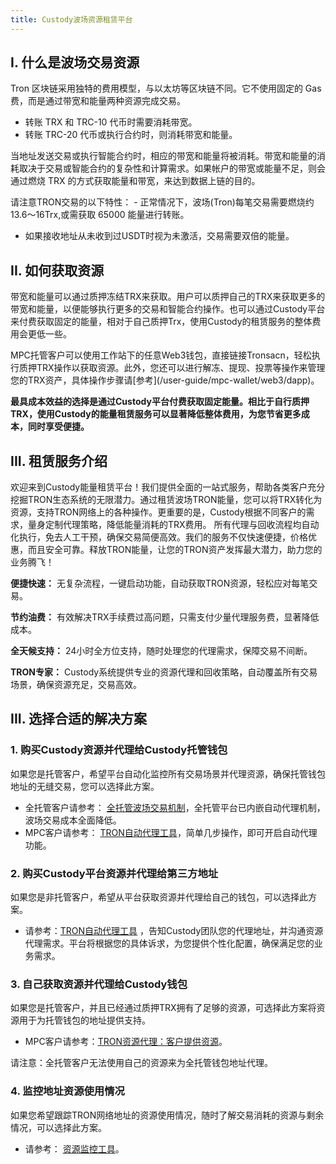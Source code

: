 ---
title: Custody波场资源租赁平台
---

## I. 什么是波场交易资源
Tron 区块链采用独特的费用模型，与以太坊等区块链不同。它不使用固定的 Gas 费，而是通过带宽和能量两种资源完成交易。
- 转账 TRX 和 TRC-10 代币时需要消耗带宽。
- 转账 TRC-20 代币或执行合约时，则消耗带宽和能量。

当地址发送交易或执行智能合约时，相应的带宽和能量将被消耗。带宽和能量的消耗取决于交易或智能合约的复杂性和计算需求。如果帐户的带宽或能量不足，则会通过燃烧 TRX 的方式获取能量和带宽，来达到数据上链的目的。


<Tip> 
请注意TRON交易的以下特性：
- 正常情况下，波场(Tron)每笔交易需要燃烧约13.6～16Trx,或需获取 65000 能量进行转账。

- 如果接收地址从未收到过USDT时视为未激活，交易需要双倍的能量。
</Tip>


## II. 如何获取资源
带宽和能量可以通过质押冻结TRX来获取。用户可以质押自己的TRX来获取更多的带宽和能量，以便能够执行更多的交易和智能合约操作。也可以通过Custody平台来付费获取固定的能量，相对于自己质押Trx，使用Custody的租赁服务的整体费用会更低一些。

<Note> 
MPC托管客户可以使用工作站下的任意Web3钱包，直接链接Tronsacn，轻松执行质押TRX操作以获取资源。此外，您还可以进行解冻、提现、投票等操作来管理您的TRX资产，具体操作步骤请[参考](/user-guide/mpc-wallet/web3/dapp)。
</Note>

**最具成本效益的选择是通过Custody平台付费获取固定能量。相比于自行质押TRX，使用Custody的能量租赁服务可以显著降低整体费用，为您节省更多成本，同时享受便捷。**

## III. 租赁服务介绍
欢迎来到Custody能量租赁平台！我们提供全面的一站式服务，帮助各类客户充分挖掘TRON生态系统的无限潜力。通过租赁波场TRON能量，您可以将TRX转化为资源，支持TRON网络上的各种操作。更重要的是，Custody根据不同客户的需求，量身定制代理策略，降低能量消耗的TRX费用。
所有代理与回收流程均自动化执行，免去人工干预，确保交易简便高效。我们的服务不仅快速便捷，价格优惠，而且安全可靠。释放TRON能量，让您的TRON资产发挥最大潜力，助力您的业务腾飞！

**便捷快速：** 无复杂流程，一键启动功能，自动获取TRON资源，轻松应对每笔交易。

**节约油费：** 有效解决TRX手续费过高问题，只需支付少量代理服务费，显著降低成本。

**全天候支持：** 24小时全方位支持，随时处理您的代理需求，保障交易不间断。

**TRON专家：** Custody系统提供专业的资源代理和回收策略，自动覆盖所有交易场景，确保资源充足，交易高效。


## III. 选择合适的解决方案

### 1. 购买Custody资源并代理给Custody托管钱包
如果您是托管客户，希望平台自动化监控所有交易场景并代理资源，确保托管钱包地址的无缝交易，您可以选择此方案。
- 全托管客户请参考： [全托管波场交易机制](/help-center/manage-joint/account-transfer/tron-transaction)，全托管平台已内嵌自动代理机制，波场交易成本全面降低。
- MPC客户请参考： [TRON自动代理工具](/user-guide/Tron-delegation/resource-from-custody)，简单几步操作，即可开启自动代理功能。

### 2. 购买Custody平台资源并代理给第三方地址
如果您是非托管客户，希望从平台获取资源并代理给自己的钱包，可以选择此方案。
- 请参考：[TRON自动代理工具](/user-guide/Tron-delegation/resource-from-custody) ，告知Custody团队您的代理地址，并沟通资源代理需求。平台将根据您的具体诉求，为您提供个性化配置，确保满足您的业务需求。


### 3. 自己获取资源并代理给Custody钱包
如果您是托管客户，并且已经通过质押TRX拥有了足够的资源，可选择此方案将资源用于为托管钱包的地址提供支持。

- MPC客户请参考：[TRON资源代理：客户提供资源](/user-guide/Tron-delegation/resource-from-client)。

<Warning>
请注意：全托管客户无法使用自己的资源来为全托管钱包地址代理。
</Warning>

### 4. 监控地址资源使用情况
如果您希望跟踪TRON网络地址的资源使用情况，随时了解交易消耗的资源与剩余情况，可以选择此方案。
- 请参考： [资源监控工具](/user-guide/Tron-delegation/resource-monitor)。

